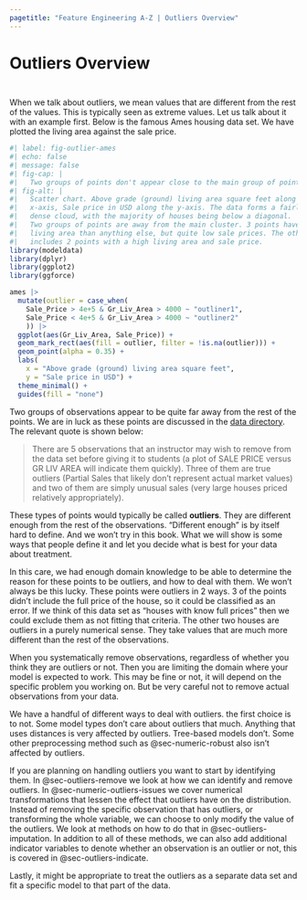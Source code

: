 ```yaml
---
pagetitle: "Feature Engineering A-Z | Outliers Overview"
---
```


# Outliers Overview {#sec-outliers}

::: {style="visibility: hidden; height: 0px;"}
## Outliers Overview
:::

When we talk about outliers, we mean values that are different from the rest of the values. This is typically seen as extreme values. Let us talk about it with an example first. Below is the famous Ames housing data set. We have plotted the living area against the sale price.

```r
#| label: fig-outlier-ames
#| echo: false
#| message: false
#| fig-cap: |
#|   Two groups of points don't appear close to the main group of points.
#| fig-alt: |
#|   Scatter chart. Above grade (ground) living area square feet along the 
#|   x-axis, Sale price in USD along the y-axis. The data forms a fairly
#|   dense cloud, with the majority of houses being below a diagonal.
#|   Two groups of points are away from the main cluster. 3 points have a higher
#|   living area than anything else, but quite low sale prices. The other group 
#|   includes 2 points with a high living area and sale price.
library(modeldata)
library(dplyr)
library(ggplot2)
library(ggforce)

ames |>
  mutate(outlier = case_when(
    Sale_Price > 4e+5 & Gr_Liv_Area > 4000 ~ "outliner1",
    Sale_Price < 4e+5 & Gr_Liv_Area > 4000 ~ "outliner2"
    )) |>
  ggplot(aes(Gr_Liv_Area, Sale_Price)) +
  geom_mark_rect(aes(fill = outlier, filter = !is.na(outlier))) +
  geom_point(alpha = 0.35) +
  labs(
    x = "Above grade (ground) living area square feet",
    y = "Sale price in USD") +
  theme_minimal() +
  guides(fill = "none")
```

Two groups of observations appear to be quite far away from the rest of the points. We are in luck as these points are discussed in the [data directory](http://jse.amstat.org/v19n3/decock/DataDocumentation.txt). The relevant quote is shown below:

> There are 5 observations that an instructor may wish to remove from the data set before giving it to students (a plot of SALE PRICE versus GR LIV AREA will indicate them quickly). Three of them are true outliers (Partial Sales that likely don’t represent actual market values) and two of them are simply unusual sales (very large houses priced relatively appropriately).

These types of points would typically be called **outliers**. They are different enough from the rest of the observations. "Different enough" is by itself hard to define. And we won't try in this book. What we will show is some ways that people define it and let you decide what is best for your data about treatment.

In this care, we had enough domain knowledge to be able to determine the reason for these points to be outliers, and how to deal with them. We won't always be this lucky. These points were outliers in 2 ways. 3 of the points didn't include the full price of the house, so it could be classified as an error. If we think of this data set as "houses with know full prices" then we could exclude them as not fitting that criteria. The other two houses are outliers in a purely numerical sense. They take values that are much more different than the rest of the observations.

When you systematically remove observations, regardless of whether you think they are outliers or not. Then you are limiting the domain where your model is expected to work. This may be fine or not, it will depend on the specific problem you working on. But be very careful not to remove actual observations from your data. 

We have a handful of different ways to deal with outliers. the first choice is to not. Some model types don't care about outliers that much. Anything that uses distances is very affected by outliers. Tree-based models don't. Some other preprocessing method such as @sec-numeric-robust also isn't affected by outliers.

If you are planning on handling outliers you want to start by identifying them. In @sec-outliers-remove we look at how we can identify and remove outliers. In @sec-numeric-outliers-issues we cover numerical transformations that lessen the effect that outliers have on the distribution. Instead of removing the specific observation that has outliers, or transforming the whole variable, we can choose to only modify the value of the outliers. We look at methods on how to do that in @sec-outliers-imputation. In addition to all of these methods, we can also add additional indicator variables to denote whether an observation is an outlier or not, this is covered in @sec-outliers-indicate.

Lastly, it might be appropriate to treat the outliers as a separate data set and fit a specific model to that part of the data.
